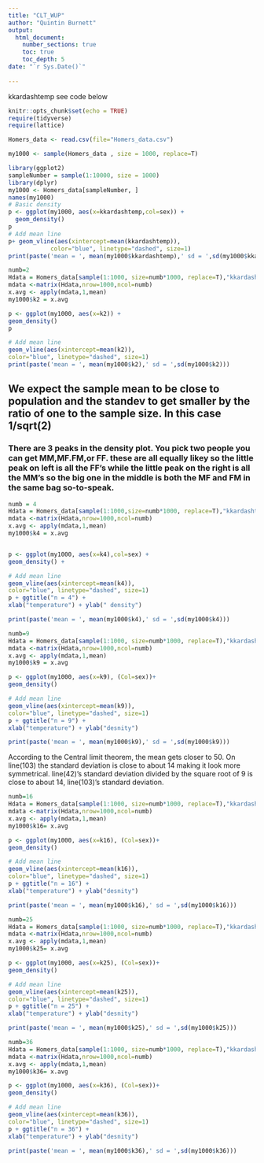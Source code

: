 ```yaml
---
title: "CLT_WUP"
author: "Quintin Burnett"
output: 
  html_document:
    number_sections: true
    toc: true
    toc_depth: 5
date: "`r Sys.Date()`"    
    
---
```


kkardashtemp  see code below

```r
knitr::opts_chunk$set(echo = TRUE)
require(tidyverse)
require(lattice)
```

```r
Homers_data <- read.csv(file="Homers_data.csv")

my1000 <- sample(Homers_data , size = 1000, replace=T)

```

```r

library(ggplot2)
sampleNumber = sample(1:10000, size = 1000)
library(dplyr)
my1000 <- Homers_data[sampleNumber, ]
names(my1000)
# Basic density
p <- ggplot(my1000, aes(x=kkardashtemp,col=sex)) + 
  geom_density()
p
# Add mean line
p+ geom_vline(aes(xintercept=mean(kkardashtemp)),
            color="blue", linetype="dashed", size=1)
print(paste('mean = ', mean(my1000$kkardashtemp),' sd = ',sd(my1000$kkardashtemp)))
```

```r
numb=2
Hdata = Homers_data[sample(1:1000, size=numb*1000, replace=T),"kkardashtemp"]
mdata <-matrix(Hdata,nrow=1000,ncol=numb)
x.avg <- apply(mdata,1,mean)
my1000$k2 = x.avg

p <- ggplot(my1000, aes(x=k2)) +
geom_density()
p

# Add mean line
geom_vline(aes(xintercept=mean(k2)),
color="blue", linetype="dashed", size=1)
print(paste('mean = ', mean(my1000$k2),' sd = ',sd(my1000$k2)))

```
## We expect the sample mean to be close to population and the standev to get smaller by the ratio of one to the sample size. In this case 1/sqrt(2)

### There are 3 peaks in the density plot. You pick two people you can get MM,MF.FM,or FF. these are all equally likey so the little peak on left is all the FF's while the little peak on the right is all the MM's so the big one in the middle is both the MF and FM in the same bag so-to-speak.  

```r
numb = 4
Hdata = Homers_data[sample(1:1000,size=numb*1000, replace=T),"kkardashtemp"]
mdata <-matrix(Hdata,nrow=1000,ncol=numb)
x.avg <- apply(mdata,1,mean)
my1000$k4 = x.avg


p <- ggplot(my1000, aes(x=k4),col=sex) +
geom_density() +

# Add mean line
geom_vline(aes(xintercept=mean(k4)),
color="blue", linetype="dashed", size=1)
p + ggtitle("n = 4") +
xlab("temperature") + ylab(" density")

print(paste('mean = ', mean(my1000$k4),' sd = ',sd(my1000$k4)))

```

```r
numb=9
Hdata = Homers_data[sample(1:1000, size=numb*1000, replace=T),"kkardashtemp"]
mdata <-matrix(Hdata,nrow=1000,ncol=numb)
x.avg <- apply(mdata,1,mean)
my1000$k9 = x.avg

p <- ggplot(my1000, aes(x=k9), (Col=sex))+
geom_density()

# Add mean line
geom_vline(aes(xintercept=mean(k9)),
color="blue", linetype="dashed", size=1)
p + ggtitle("n = 9") +
xlab("temperature") + ylab("desnity")

print(paste('mean = ', mean(my1000$k9),' sd = ',sd(my1000$k9)))

```
According to the Central limit theorem, the mean gets closer to 50. On line(103) the standard deviation is close to about 14 making it look more symmetrical. line(42)'s standard deviation divided by the square root of 9 is close to about 14, line(103)'s standard deviation.


```r
numb=16
Hdata = Homers_data[sample(1:1000, size=numb*1000, replace=T),"kkardashtemp"]
mdata <-matrix(Hdata,nrow=1000,ncol=numb)
x.avg <- apply(mdata,1,mean)
my1000$k16= x.avg

p <- ggplot(my1000, aes(x=k16), (Col=sex))+
geom_density()

# Add mean line
geom_vline(aes(xintercept=mean(k16)),
color="blue", linetype="dashed", size=1)
p + ggtitle("n = 16") +
xlab("temperature") + ylab("desnity")

print(paste('mean = ', mean(my1000$k16),' sd = ',sd(my1000$k16)))

```

```r
numb=25
Hdata = Homers_data[sample(1:1000, size=numb*1000, replace=T),"kkardashtemp"]
mdata <-matrix(Hdata,nrow=1000,ncol=numb)
x.avg <- apply(mdata,1,mean)
my1000$k25= x.avg

p <- ggplot(my1000, aes(x=k25), (Col=sex))+
geom_density()

# Add mean line
geom_vline(aes(xintercept=mean(k25)),
color="blue", linetype="dashed", size=1)
p + ggtitle("n = 25") +
xlab("temperature") + ylab("desnity")

print(paste('mean = ', mean(my1000$k25),' sd = ',sd(my1000$k25)))

```



```r
numb=36
Hdata = Homers_data[sample(1:1000, size=numb*1000, replace=T),"kkardashtemp"]
mdata <-matrix(Hdata,nrow=1000,ncol=numb)
x.avg <- apply(mdata,1,mean)
my1000$k36= x.avg

p <- ggplot(my1000, aes(x=k36), (Col=sex))+
geom_density()

# Add mean line
geom_vline(aes(xintercept=mean(k36)),
color="blue", linetype="dashed", size=1)
p + ggtitle("n = 36") +
xlab("temperature") + ylab("desnity")

print(paste('mean = ', mean(my1000$k36),' sd = ',sd(my1000$k36)))

```
